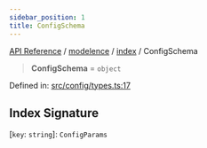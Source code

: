 ```yaml
---
sidebar_position: 1
title: ConfigSchema
---
```


[API Reference](/api-reference/modelence/index/type-aliases/../../../index) / [modelence](/api-reference/modelence/index/type-aliases/../../index) / [index](/api-reference/modelence/index/type-aliases/../index) / ConfigSchema

> **ConfigSchema** = `object`

Defined in: [src/config/types.ts:17](https://github.com/modelence/modelence/blob/3f1fd635e8381fab6218a1a4e54da43042986b70/packages/modelence/src/config/types.ts#L17)

## Index Signature

\[`key`: `string`\]: `ConfigParams`
